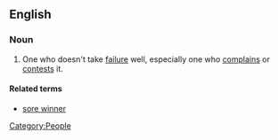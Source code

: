 ==English==

===Noun===
{{en-noun|sg=[[sore]] [[loser]]}}

# {{informal}} One who doesn't take [[failure]] well, especially one who [[complain]]s or [[contest]]s it.

====Related terms====
*[[sore winner]]

[[Category:People]]
